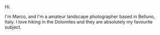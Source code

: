 <div className="text-2xl my-16 hero">
<span className="text-4xl font-bold">
Hi.
</span>

I'm Marco, and I'm a amateur landscape photographer based in Belluno, Italy.
I love hiking in the Dolomites and they are absolutely my favourite subject.

</div>
